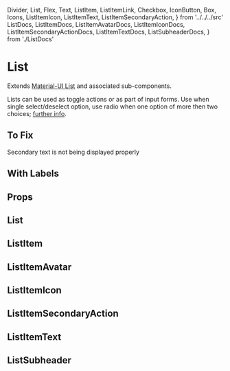   Divider,
  List,
  Flex,
  Text,
  ListItem,
  ListItemLink,
  Checkbox,
  IconButton,
  Box,
  Icons,
  ListItemIcon,
  ListItemText,
  ListItemSecondaryAction,
} from '../../../src'
  ListDocs,
  ListItemDocs,
  ListItemAvatarDocs,
  ListItemIconDocs,
  ListItemSecondaryActionDocs,
  ListItemTextDocs,
  ListSubheaderDocs,
} from './ListDocs'

<Meta title="Components|List" component={List} />

# List

Extends [Material-UI List](https://material-ui.com/components/lists/) and associated sub-components.

Lists can be used as toggle actions or as part of input forms.
Use when single select/deselect option, use radio when one option of more then two choices; [further info](https://www.nngroup.com/articles/checkboxes-vs-radio-buttons/).

<Preview>
  <Story name="default">
    <Flex justifyContent="center" bgcolor="background.default">
      <Box minWidth={500} m={3} bgcolor="background.paper">
        <List component="nav" aria-label="main mailbox folders">
          <ListItem button>
            <ListItemIcon>
              <Icons.Inbox />
            </ListItemIcon>
            <ListItemText primary="Inbox" />
          </ListItem>
          <ListItem button>
            <ListItemIcon>
              <Icons.Drafts />
            </ListItemIcon>
            <ListItemText primary="Drafts" />
          </ListItem>
        </List>
        <Divider />
        <List component="nav" aria-label="secondary mailbox folders">
          <ListItem button>
            <ListItemText primary="Trash" />
          </ListItem>
          <ListItem button>
            <ListItemText primary="Spam" />
          </ListItem>
        </List>
      </Box>
    </Flex>
  </Story>
</Preview>

<Preview>
  <Story name="with icons">
    <Flex justifyContent="center" bgcolor="background.default">
      <Box minWidth={500} m={3} bgcolor="background.paper">
        <List>
          <ListItem role={undefined} button onClick={action('clicked item')}>
            <ListItemIcon>
              <Checkbox
                edge="start"
                color="primary"
                tabIndex={-1}
                disableRipple
                inputProps={{ 'aria-labelledby': 1 }}
                onClick={action('clicked checkbox')}
              />
            </ListItemIcon>
            <ListItemText id={1} primary={`Line item`} />
            <ListItemSecondaryAction onClick={action('clicked action')}>
              <IconButton edge="end" aria-label="comments">
                <Icons.Comment />
              </IconButton>
            </ListItemSecondaryAction>
          </ListItem>
        </List>
      </Box>
    </Flex>
  </Story>
</Preview>

## To Fix

Secondary text is not being displayed properly

<Preview>
  <Story name="with secondary">
    <Flex justifyContent="center" bgcolor="background.default">
      <Box minWidth={500} m={3} bgcolor="background.paper">
        <List>
          <ListItem>
            <ListItemText primary="Item" secondary="secondary" />
          </ListItem>
        </List>
      </Box>
    </Flex>
  </Story>
</Preview>

## With Labels

## Props

## List

<Props of={ListDocs} />

## ListItem

<Props of={ListItemDocs} />

## ListItemAvatar

<Props of={ListItemAvatarDocs} />

## ListItemIcon

<Props of={ListItemIconDocs} />

## ListItemSecondaryAction

<Props of={ListItemSecondaryActionDocs} />

## ListItemText

<Props of={ListItemTextDocs} />

## ListSubheader

<Props of={ListSubheaderDocs} />
